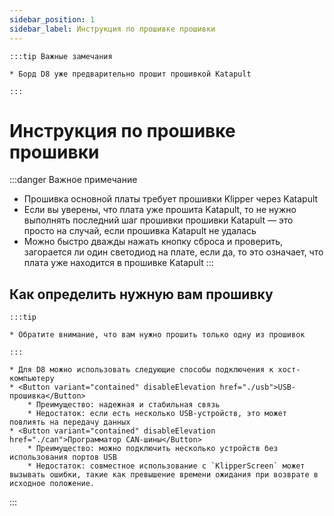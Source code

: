 ```yaml
---
sidebar_position: 1
sidebar_label: Инструкция по прошивке прошивки
---
```







    :::tip Важные замечания

    * Борд D8 уже предварительно прошит прошивкой Katapult

    :::


# Инструкция по прошивке прошивки

:::danger Важное примечание
* Прошивка основной платы требует прошивки Klipper через Katapult
* Если вы уверены, что плата уже прошита Katapult, то не нужно выполнять последний шаг прошивки прошивки Katapult — это просто на случай, если прошивка Katapult не удалась
* Можно быстро дважды нажать кнопку сброса и проверить, загорается ли один светодиод на плате, если да, то это означает, что плата уже находится в прошивке Katapult
:::

## Как определить нужную вам прошивку

    :::tip

    * Обратите внимание, что вам нужно прошить только одну из прошивок

    :::
    
    * Для D8 можно использовать следующие способы подключения к хост-компьютеру
    * <Button variant="contained" disableElevation href="./usb">USB-прошивка</Button>
        * Преимущество: надежная и стабильная связь
        * Недостаток: если есть несколько USB-устройств, это может повлиять на передачу данных
    * <Button variant="contained" disableElevation href="./can">Программатор CAN-шины</Button>
        * Преимущество: можно подключить несколько устройств без использования портов USB
        * Недостаток: совместное использование с `KlipperScreen` может вызывать ошибки, такие как превышение времени ожидания при возврате в исходное положение.
:::
